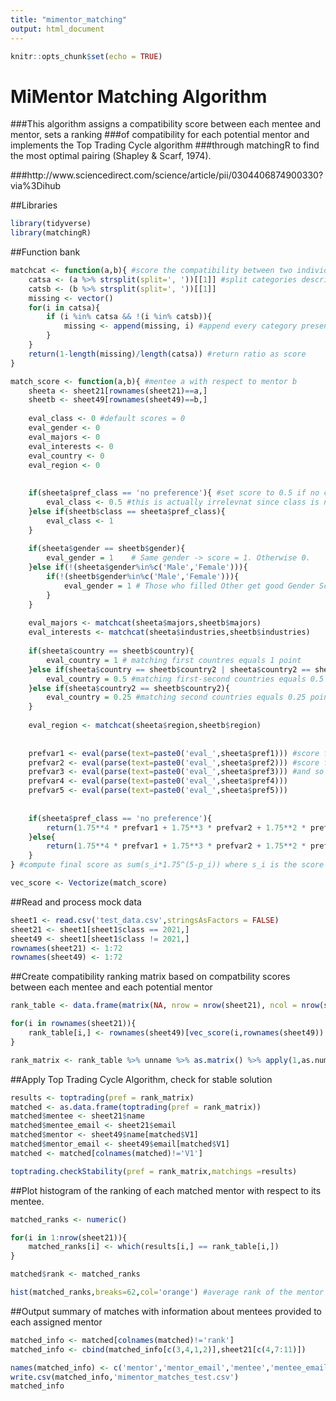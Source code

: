 ```yaml
---
title: "mimentor_matching"
output: html_document
---
```


```r
knitr::opts_chunk$set(echo = TRUE)
```

# MiMentor Matching Algorithm

###This algorithm assigns a compatibility score between each mentee and mentor, sets a ranking
###of compatibility for each potential mentor and implements the Top Trading Cycle algorithm
###through matchingR to find the most optimal pairing (Shapley & Scarf, 1974).

###http://www.sciencedirect.com/science/article/pii/0304406874900330?via%3Dihub

##Libraries
```r
library(tidyverse)
library(matchingR)
```

##Function bank
```r
matchcat <- function(a,b){ #score the compatibility between two individuals based on multiple choice questions such as majors, industries, regions, etc.
    catsa <- (a %>% strsplit(split=', '))[[1]] #split categories described in form by commas
    catsb <- (b %>% strsplit(split=', '))[[1]]
    missing <- vector()
    for(i in catsa){
        if (i %in% catsa && !(i %in% catsb)){
            missing <- append(missing, i) #append every category present present in the mentee's form that's absent in the mentors' forms to missing 
        }
    }
    return(1-length(missing)/length(catsa)) #return ratio as score
}

match_score <- function(a,b){ #mentee a with respect to mentor b
    sheeta <- sheet21[rownames(sheet21)==a,]
    sheetb <- sheet49[rownames(sheet49)==b,]
    
    eval_class <- 0 #default scores = 0
    eval_gender <- 0
    eval_majors <- 0
    eval_interests <- 0
    eval_country <- 0
    eval_region <- 0
    
    
    if(sheeta$pref_class == 'no preference'){ #set score to 0.5 if no class preference
        eval_class <- 0.5 #this is actually irrelevnat since class is not considered for those who didn't set a preference
    }else if(sheetb$class == sheeta$pref_class){
        eval_class <- 1
    }
    
    if(sheeta$gender == sheetb$gender){
        eval_gender = 1    # Same gender -> score = 1. Otherwise 0.
    }else if(!(sheeta$gender%in%c('Male','Female'))){
        if(!(sheetb$gender%in%c('Male','Female'))){
            eval_gender = 1 # Those who filled Other get good Gender Score with each other
        }
    }
    
    eval_majors <- matchcat(sheeta$majors,sheetb$majors)
    eval_interests <- matchcat(sheeta$industries,sheetb$industries)
    
    if(sheeta$country == sheetb$country){
        eval_country = 1 # matching first countres equals 1 point
    }else if(sheeta$country == sheetb$country2 | sheeta$country2 == sheetb$country){
        eval_country = 0.5 #matching first-second countries equals 0.5 points
    }else if(sheeta$country2 == sheetb$country2){
        eval_country = 0.25 #matching second countries equals 0.25 points
    }
    
    eval_region <- matchcat(sheeta$region,sheetb$region)
    
    
    prefvar1 <- eval(parse(text=paste0('eval_',sheeta$pref1))) #score for first priority
    prefvar2 <- eval(parse(text=paste0('eval_',sheeta$pref2))) #score for second priority
    prefvar3 <- eval(parse(text=paste0('eval_',sheeta$pref3))) #and so on
    prefvar4 <- eval(parse(text=paste0('eval_',sheeta$pref4)))
    prefvar5 <- eval(parse(text=paste0('eval_',sheeta$pref5)))
    
    
    if(sheeta$pref_class == 'no preference'){
        return(1.75**4 * prefvar1 + 1.75**3 * prefvar2 + 1.75**2 * prefvar3 + 1.75 * prefvar4 + prefvar5)
    }else{
        return(1.75**4 * prefvar1 + 1.75**3 * prefvar2 + 1.75**2 * prefvar3 + 1.75 * prefvar4 + prefvar5 + 1.75**5 * eval_class)
    }
} #compute final score as sum(s_i*1.75^(5-p_i)) where s_i is the score for each element i and p_i is its priority.

vec_score <- Vectorize(match_score)
```

##Read and process mock data
```r
sheet1 <- read.csv('test_data.csv',stringsAsFactors = FALSE)
sheet21 <- sheet1[sheet1$class == 2021,]
sheet49 <- sheet1[sheet1$class != 2021,]
rownames(sheet21) <- 1:72
rownames(sheet49) <- 1:72
```

##Create compatibility ranking matrix based on compatbility scores between each mentee and each potential mentor
```r
rank_table <- data.frame(matrix(NA, nrow = nrow(sheet21), ncol = nrow(sheet49)),row.names = rownames(sheet21))

for(i in rownames(sheet21)){
    rank_table[i,] <- rownames(sheet49)[vec_score(i,rownames(sheet49)) %>% order %>% rev]
}

rank_matrix <- rank_table %>% unname %>% as.matrix() %>% apply(1,as.numeric)
```

##Apply Top Trading Cycle Algorithm, check for stable solution
```r
results <- toptrading(pref = rank_matrix)
matched <- as.data.frame(toptrading(pref = rank_matrix))
matched$mentee <- sheet21$name
matched$mentee_email <- sheet21$email
matched$mentor <- sheet49$name[matched$V1]
matched$mentor_email <- sheet49$email[matched$V1]
matched <- matched[colnames(matched)!='V1']

toptrading.checkStability(pref = rank_matrix,matchings =results)
```

##Plot histogram of the ranking of each matched mentor with respect to its mentee. 
```r
matched_ranks <- numeric()

for(i in 1:nrow(sheet21)){
    matched_ranks[i] <- which(results[i,] == rank_table[i,])
}

matched$rank <- matched_ranks

hist(matched_ranks,breaks=62,col='orange') #average rank of the mentor assigned for each mentee as a measure of success of matching

```

##Output summary of matches with information about mentees provided to each assigned mentor
```r
matched_info <- matched[colnames(matched)!='rank']
matched_info <- cbind(matched_info[c(3,4,1,2)],sheet21[c(4,7:11)])

names(matched_info) <- c('mentor','mentor_email','mentee','mentee_email','mentee_gender','mentee_majors','mentee_industries','mentee_region','mentee_country','mentee_country2')
write.csv(matched_info,'mimentor_matches_test.csv')
matched_info
```